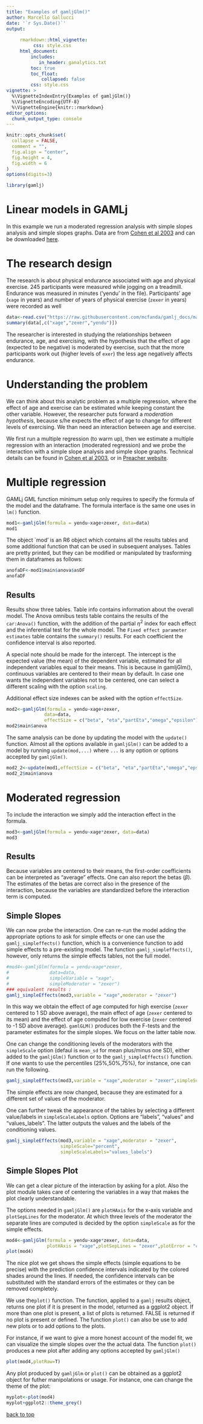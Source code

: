```yaml
---
title: "Examples of gamljGlm()"
author: Marcello Gallucci
date: '`r Sys.Date()`'
output: 
  
     rmarkdown::html_vignette:
          css: style.css
     html_document:
         includes:
            in_header: ganalytics.txt
         toc: true
         toc_float:
             collapsed: false
         css: style.css
vignette: >
  %\VignetteIndexEntry{Examples of gamljGlm()}
  %\VignetteEncoding{UTF-8}
  %\VignetteEngine{knitr::rmarkdown}
editor_options: 
  chunk_output_type: console
---
```


```r
knitr::opts_chunk$set(
  collapse = FALSE,
  comment = "",
  fig.align = "center",
  fig.height = 4,
  fig.width = 6
)
options(digits=3)

```

```r
library(gamlj)
```

# Linear models in GAMLj

In this example we run a moderated regression analysis with simple slopes analysis and simple slopes graphs. Data are from   [Cohen et al 2003](http://psycnet.apa.org/record/2002-18109-000) and can be downloaded  [here](https://github.com/mcfanda/gamlj_docs/blob/master/data/exercise.csv). 

# The research design

The research is about physical endurance associated with age and physical exercise. 245 participants were measured while jogging on a treadmill. Endurance was measured in minutes ('yendu' in the file). Participants' age (`xage` in years) and number of years of physical exercise (`zexer` in years) were recorded as well 

```r
data<-read.csv("https://raw.githubusercontent.com/mcfanda/gamlj_docs/master/data/exercise.csv")
summary(data[,c("xage","zexer","yendu")])

```


The researcher is interested in studying the relationships between endurance, age, and exercising, with the hypothesis that the effect of age (expected to be  negative) is moderated by exercise, such that the more participants work out (higher levels of `exer`) the less age negatively affects endurance. 

# Understanding the problem

We can think about this analytic problem as a multiple regression, where the effect of age and exercise can be estimated while keeping constant the other variable. However, the researcher puts forward a _moderation hypothesis_, because s/he expects the effect of age to change for different levels of exercising. We than need an interaction between age and exercise.

We first run a multiple regression (to warm up), then we estimate a multiple regression with an interaction (moderated regression) and we probe the interaction with a simple slope analysis and simple slope graphs. Technical details can be found in [Cohen et al 2003](http://psycnet.apa.org/record/2002-18109-000), or in [Preacher website](http://quantpsy.org/interact/interactions.htm).

# Multiple regression

GAMLj GML function minimum setup only requires to specify the formula of the model and the dataframe. The formula interface is the same one uses in `lm()` function.
```r
mod1<-gamljGlm(formula = yendu~xage+zexer, data=data)
mod1
```



The object `mod' is an R6 object which contains all the results tables and some additional function that can be used in subsequent analyses. Tables are pretty printed, but they can be modified or manipulated by trasforming them in dataframes as follows:

```r
anofaDF<-mod1$main$anova$asDF
anofaDF
```


## Results

Results show three tables. Table info contains information about the overall model. The Anova omnibus tests table contains the results of the `car:Anova()` function, with the addition of the partial $\eta^2$ index for each effect and the inferential test for the whole model. The `Fixed effect parameter estimates` table contains the `summary()` results. For each coefficient the confidence interval is also reported.

A special note should be made for the intercept. The intercept is the expected value (the mean) of the dependent variable, estimated for all independent variables equal to their means. This is because in gamljGlm(), continuous variables are centered to their mean by default. In case one wants the independent variables not to be centered, one can select a different scaling with the option `scaling`.

Additional effect size indexes can be asked with the option `effectSize`. 

```r
mod2<-gamljGlm(formula = yendu~xage+zexer, 
              data=data,
              effectSize = c("beta", "eta","partEta","omega","epsilon"))
mod2$main$anova
```

The same analysis can be done by updating the model with the `update()` function. Almost all the options available in `gamljGlm()` can be added to a model by running `update(mod,...)` where `...` is any option or options accepted by `gamljGlm()`.


```r
mod2_2<-update(mod1,effectSize = c("beta", "eta","partEta","omega","epsilon"))
mod2_2$main$anova
```



# Moderated regression

To include the interaction we simply add the interaction effect in the formula.

```r
mod3<-gamljGlm(formula = yendu~xage*zexer, data=data)
mod3
```

## Results

Because variables are centered to their means, the first-order coefficients can be interpreted as "average" effects. 
One can also report the betas ($\beta$). The estimates of the betas are correct also in the presence of the interaction, because the variables are standardized before the interaction term is computed.

## Simple Slopes

We can now probe the interaction. One can re-run the model adding the appropriate options to ask for simple effects or one can use the `gamlj_simpleffects()` function, which is a convenience function to add simple effects to a pre-existing model. The function  `gamlj_simpleffects()`, however, only returns the simple effects tables, not the full model.



```r
#mod4<-gamljGlm(formula = yendu~xage*zexer,
#               data=data,
#               simpleVariable = "xage",
#               simpleModerator = "zexer")
### equivalent results :
gamlj_simpleEffects(mod3,variable = "xage",moderator = "zexer")
```

In this way we obtain the effect of age computed for high exercise (`zexer` centered to 1 SD above average), the main effect of age (`zexer` centered to its mean) and the effect of age computed for low exercise (`zexer` centered to -1 SD above average). `gamlGLM()` produces both the F-tests and the parameter estimates for the simple slopes. We focus on the latter table now.


One can change the conditioning levels of the moderators with the `simpleScale` option (defaul is `mean_sd` for mean plus/minus one SD), either added to the `gamljGlm()` function or to the `gamlj_simpleEffects()` function. If one wants to use the percentiles (25%,50%,75%), for instance, one can run the following.

```r
gamlj_simpleEffects(mod3,variable = "xage",moderator = "zexer",simpleScale="percent")
```

The simple effects are now changed, because they are estimated for a different set of values of the moderator.

One can further tweak the appearance of the tables by selecting a different value/labels  in `simpleScaleLabels` option. Options are "labels", "values" and "values_labels". The latter outputs the values and the labels of the conditioning values.

```r
gamlj_simpleEffects(mod3,variable = "xage",moderator = "zexer",
                    simpleScale="percent", 
                    simpleScaleLabels="values_labels")
```



## Simple Slopes Plot

We can get a clear picture of the interaction by asking for a plot. Also the plot module takes care of centering the variables in a way that makes the plot clearly understandable. 


The options needed in `gamljGlm()` are `plotHAxis` for the x-axis variable and  `plotSepLines` for the moderator. At which three levels of the moderator the separate lines are computed is decided by the option `simpleScale` as for the simple effects. 


```r
mod4<-gamljGlm(formula = yendu~xage*zexer, data=data, 
               plotHAxis = "xage",plotSepLines = "zexer",plotError = "ci")
plot(mod4)
```

The nice plot we get shows the simple effects (simple equations to be precise) with the prediction confidence intervals indicated by the colored shades around the lines. If needed, the confidence intervals can be substituted with the standard errors of the estimates or they can be removed completely.

We use the`plot()` function. The function, applied to a `gamlj` results object, returns one plot if it is present in the model, returned as a ggplot2 object. If more than one plot is present, a list of plots is returned. FALSE is returned if no plot is present or defined. The function `plot()` can also be use to add new plots or to add options to the plots.

For instance, if we want to give a more honest account of the model fit, we can visualize the simple slopes over the the actual data. The function `plot()` produces a new plot after adding any options accepted by `gamljGlm()`

```r
plot(mod4,plotRaw=T)
```

Any plot produced by `gamljGlm` or `plot()` can be obtained as a ggplot2 object for futher manipolations or usage. For instance, one can change the theme of the plot:

```r
myplot<-plot(mod4)
myplot+ggplot2::theme_grey()

```



[back to top](#linear-models-in-gamlj)